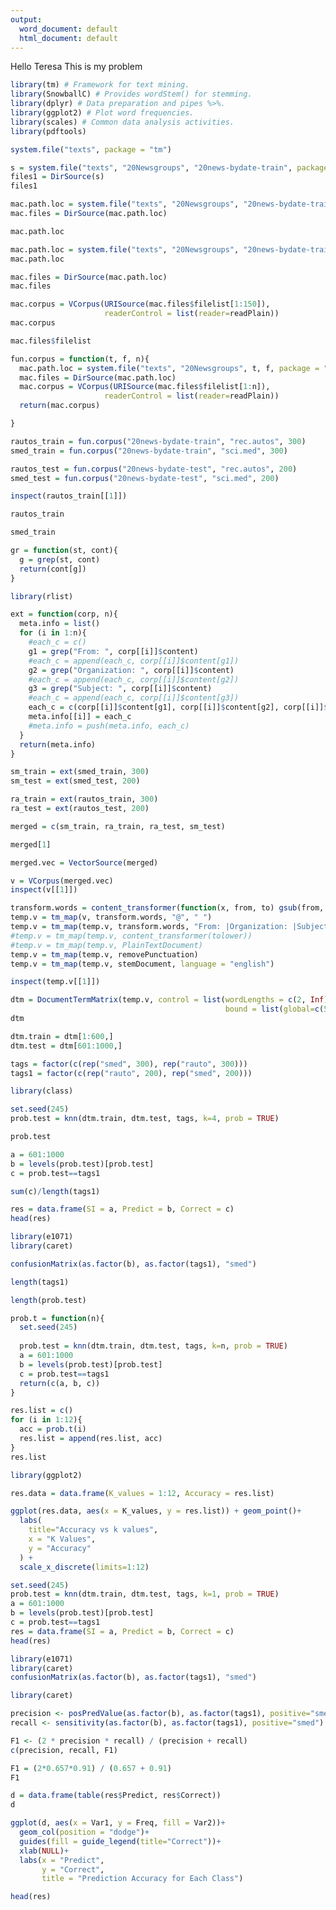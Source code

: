 ---
output:
  word_document: default
  html_document: default
---

Hello Teresa This is my problem

```{r}
library(tm) # Framework for text mining.
library(SnowballC) # Provides wordStem() for stemming.
library(dplyr) # Data preparation and pipes %>%.
library(ggplot2) # Plot word frequencies.
library(scales) # Common data analysis activities.
library(pdftools)
```

```{r}
system.file("texts", package = "tm")
```

```{r}
s = system.file("texts", "20Newsgroups", "20news-bydate-train", package = "tm")
files1 = DirSource(s)
files1
```


```{r}
mac.path.loc = system.file("texts", "20Newsgroups", "20news-bydate-train", "alt.atheism", package = "tm")
mac.files = DirSource(mac.path.loc)
```


```{r}
mac.path.loc
```

```{r}
mac.path.loc = system.file("texts", "20Newsgroups", "20news-bydate-train", "rec.autos", package = "tm")
mac.path.loc
```

```{r}
mac.files = DirSource(mac.path.loc)
mac.files
```


```{r}
mac.corpus = VCorpus(URISource(mac.files$filelist[1:150]),
                     readerControl = list(reader=readPlain))
mac.corpus
```

```{r}
mac.files$filelist
```

```{r}
fun.corpus = function(t, f, n){
  mac.path.loc = system.file("texts", "20Newsgroups", t, f, package = "tm")
  mac.files = DirSource(mac.path.loc)
  mac.corpus = VCorpus(URISource(mac.files$filelist[1:n]),
                     readerControl = list(reader=readPlain))
  return(mac.corpus)

}
```


```{r}
rautos_train = fun.corpus("20news-bydate-train", "rec.autos", 300)
smed_train = fun.corpus("20news-bydate-train", "sci.med", 300)

rautos_test = fun.corpus("20news-bydate-test", "rec.autos", 200)
smed_test = fun.corpus("20news-bydate-test", "sci.med", 200)
```

```{r}
inspect(rautos_train[[1]])
```


```{r}
rautos_train
```

```{r}
smed_train
```


```{r}
gr = function(st, cont){
  g = grep(st, cont)
  return(cont[g])
}
```

```{r}
library(rlist)
```


```{r}
ext = function(corp, n){
  meta.info = list()
  for (i in 1:n){
    #each_c = c()
    g1 = grep("From: ", corp[[i]]$content)
    #each_c = append(each_c, corp[[i]]$content[g1])
    g2 = grep("Organization: ", corp[[i]]$content)
    #each_c = append(each_c, corp[[i]]$content[g2])
    g3 = grep("Subject: ", corp[[i]]$content)
    #each_c = append(each_c, corp[[i]]$content[g3])
    each_c = c(corp[[i]]$content[g1], corp[[i]]$content[g2], corp[[i]]$content[g3])
    meta.info[[i]] = each_c
    #meta.info = push(meta.info, each_c)
  }
  return(meta.info)
}
```


```{r}
sm_train = ext(smed_train, 300)
sm_test = ext(smed_test, 200)

ra_train = ext(rautos_train, 300)
ra_test = ext(rautos_test, 200)
```


```{r}
merged = c(sm_train, ra_train, ra_test, sm_test)
```

```{r}
merged[1]
```

```{r}
merged.vec = VectorSource(merged)
```


```{r}
v = VCorpus(merged.vec)
inspect(v[[1]])
```

```{r}
transform.words = content_transformer(function(x, from, to) gsub(from, to, x))
temp.v = tm_map(v, transform.words, "@", " ")
temp.v = tm_map(temp.v, transform.words, "From: |Organization: |Subject: ", "")
#temp.v = tm_map(temp.v, content_transformer(tolower))
#temp.v = tm_map(temp.v, PlainTextDocument)
temp.v = tm_map(temp.v, removePunctuation)
temp.v = tm_map(temp.v, stemDocument, language = "english")
```

```{r}
inspect(temp.v[[1]])
```

```{r}
dtm = DocumentTermMatrix(temp.v, control = list(wordLengths = c(2, Inf),
                                                bound = list(global=c(5, Inf))))
dtm
```

```{r}
dtm.train = dtm[1:600,]
dtm.test = dtm[601:1000,]
```


```{r}
tags = factor(c(rep("smed", 300), rep("rauto", 300)))
tags1 = factor(c(rep("rauto", 200), rep("smed", 200)))
```


```{r}
library(class)
```

```{r}
set.seed(245)
prob.test = knn(dtm.train, dtm.test, tags, k=4, prob = TRUE)
```

```{r}
prob.test
```


```{r}
a = 601:1000
b = levels(prob.test)[prob.test]
c = prob.test==tags1
```

```{r}
sum(c)/length(tags1)
```

```{r}
res = data.frame(SI = a, Predict = b, Correct = c)
head(res)
```

```{r}
library(e1071)
library(caret)
```


```{r}
confusionMatrix(as.factor(b), as.factor(tags1), "smed")
```

```{r}
length(tags1)
```

```{r}
length(prob.test)
```

```{r}
prob.t = function(n){
  set.seed(245)
  
  prob.test = knn(dtm.train, dtm.test, tags, k=n, prob = TRUE)
  a = 601:1000
  b = levels(prob.test)[prob.test]
  c = prob.test==tags1
  return(c(a, b, c))
}
```


```{r}
res.list = c()
for (i in 1:12){
  acc = prob.t(i)
  res.list = append(res.list, acc)
}
res.list
```


```{r}
library(ggplot2)
```

```{r}
res.data = data.frame(K_values = 1:12, Accuracy = res.list)
```


```{r}
ggplot(res.data, aes(x = K_values, y = res.list)) + geom_point()+
  labs(
    title="Accuracy vs k values",
    x = "K Values",
    y = "Accuracy"
  ) + 
  scale_x_discrete(limits=1:12)
```

```{r}
set.seed(245)
prob.test = knn(dtm.train, dtm.test, tags, k=1, prob = TRUE)
a = 601:1000
b = levels(prob.test)[prob.test]
c = prob.test==tags1
res = data.frame(SI = a, Predict = b, Correct = c)
head(res)
```


```{r}
library(e1071)
library(caret)
confusionMatrix(as.factor(b), as.factor(tags1), "smed")
```

```{r}
library(caret)
```

```{r}
precision <- posPredValue(as.factor(b), as.factor(tags1), positive="smed")
recall <- sensitivity(as.factor(b), as.factor(tags1), positive="smed")

F1 <- (2 * precision * recall) / (precision + recall)
c(precision, recall, F1)
```

```{r}
F1 = (2*0.657*0.91) / (0.657 + 0.91)
F1
```

```{r}
d = data.frame(table(res$Predict, res$Correct))
d
```

```{r}
ggplot(d, aes(x = Var1, y = Freq, fill = Var2))+
  geom_col(position = "dodge")+
  guides(fill = guide_legend(title="Correct"))+
  xlab(NULL)+
  labs(x = "Predict",
       y = "Correct",
       title = "Prediction Accuracy for Each Class")
```

```{r}
head(res)
```





